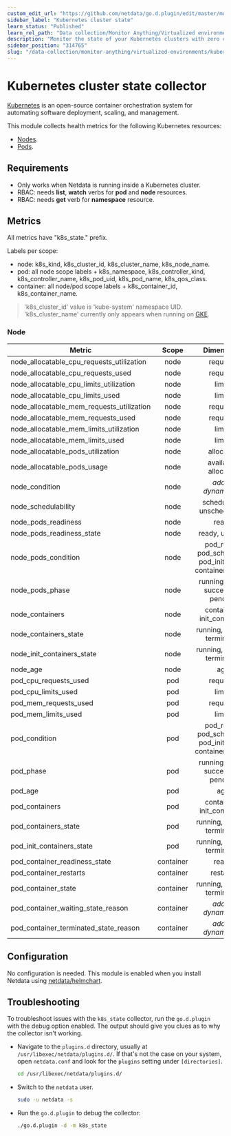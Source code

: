 ```yaml
---
custom_edit_url: "https://github.com/netdata/go.d.plugin/edit/master/modules/k8s_state/README.md"
sidebar_label: "Kubernetes cluster state"
learn_status: "Published"
learn_rel_path: "Data collection/Monitor Anything/Virtualized environments"
description: "Monitor the state of your Kubernetes clusters with zero configuration, per-second metric granularity, and interactive visualizations."
sidebar_position: "314765"
slug: "/data-collection/monitor-anything/virtualized-environments/kubernetes-cluster-state"
---
```



# Kubernetes cluster state collector

[Kubernetes](https://kubernetes.io/) is an open-source container orchestration system for automating software
deployment, scaling, and management.

This module collects health metrics for the following Kubernetes resources:

- [Nodes](https://kubernetes.io/docs/concepts/architecture/nodes/).
- [Pods](https://kubernetes.io/docs/concepts/workloads/pods/).

## Requirements

- Only works when Netdata is running inside a Kubernetes cluster.
- RBAC: needs **list**, **watch** verbs for **pod** and **node** resources.
- RBAC: needs **get** verb for **namespace** resource.

## Metrics

All metrics have "k8s_state." prefix.

Labels per scope:

- node: k8s_kind, k8s_cluster_id, k8s_cluster_name, k8s_node_name.
- pod: all node scope labels + k8s_namespace, k8s_controller_kind, k8s_controller_name, k8s_pod_uid, k8s_pod_name,
  k8s_qos_class.
- container: all node/pod scope labels + k8s_container_id, k8s_container_name.

> 'k8s_cluster_id' value is 'kube-system' namespace UID. 'k8s_cluster_name' currently only appears when running
> on [GKE](https://cloud.google.com/kubernetes-engine).

### Node

| Metric                                    |   Scope   |                           Dimensions                            |   Units    |
|-------------------------------------------|:---------:|:---------------------------------------------------------------:|:----------:|
| node_allocatable_cpu_requests_utilization |   node    |                            requests                             |     %      |
| node_allocatable_cpu_requests_used        |   node    |                            requests                             |  millicpu  |
| node_allocatable_cpu_limits_utilization   |   node    |                             limits                              |     %      |
| node_allocatable_cpu_limits_used          |   node    |                             limits                              |  millicpu  |
| node_allocatable_mem_requests_utilization |   node    |                            requests                             |     %      |
| node_allocatable_mem_requests_used        |   node    |                            requests                             |   bytes    |
| node_allocatable_mem_limits_utilization   |   node    |                             limits                              |     %      |
| node_allocatable_mem_limits_used          |   node    |                             limits                              |   bytes    |
| node_allocatable_pods_utilization         |   node    |                            allocated                            |     %      |
| node_allocatable_pods_usage               |   node    |                      available, allocated                       |    pods    |
| node_condition                            |   node    |                    <i>added dynamically</i>                     |   status   |
| node_schedulability                       |   node    |                   schedulable, unschedulable                    |   state    |
| node_pods_readiness                       |   node    |                              ready                              |     %      |
| node_pods_readiness_state                 |   node    |                         ready, unready                          |    pods    |
| node_pods_condition                       |   node    | pod_ready, pod_scheduled,<br/>pod_initialized, containers_ready |    pods    |
| node_pods_phase                           |   node    |               running, failed, succeeded, pending               |    pods    |
| node_containers                           |   node    |                   containers, init_containers                   | containers |
| node_containers_state                     |   node    |                  running, waiting, terminated                   | containers |
| node_init_containers_state                |   node    |                  running, waiting, terminated                   | containers |
| node_age                                  |   node    |                               age                               |  seconds   |
| pod_cpu_requests_used                     |    pod    |                            requests                             |  millicpu  |
| pod_cpu_limits_used                       |    pod    |                             limits                              |  millicpu  |
| pod_mem_requests_used                     |    pod    |                            requests                             |   bytes    |
| pod_mem_limits_used                       |    pod    |                             limits                              |   bytes    |
| pod_condition                             |    pod    | pod_ready, pod_scheduled,<br/>pod_initialized, containers_ready |   state    |
| pod_phase                                 |    pod    |               running, failed, succeeded, pending               |   state    |
| pod_age                                   |    pod    |                               age                               |  seconds   |
| pod_containers                            |    pod    |                   containers, init_containers                   | containers |
| pod_containers_state                      |    pod    |                  running, waiting, terminated                   | containers |
| pod_init_containers_state                 |    pod    |                  running, waiting, terminated                   | containers |
| pod_container_readiness_state             | container |                              ready                              |   state    |
| pod_container_restarts                    | container |                            restarts                             |  restarts  |
| pod_container_state                       | container |                  running, waiting, terminated                   |   state    |
| pod_container_waiting_state_reason        | container |                    <i>added dynamically</i>                     |   state    |
| pod_container_terminated_state_reason     | container |                    <i>added dynamically</i>                     |   state    |

## Configuration

No configuration is needed. This module is enabled when you install Netdata
using [netdata/helmchart](https://github.com/netdata/helmchart#netdata-helm-chart-for-kubernetes-deployments).

## Troubleshooting

To troubleshoot issues with the `k8s_state` collector, run the `go.d.plugin` with the debug option enabled. The
output should give you clues as to why the collector isn't working.

- Navigate to the `plugins.d` directory, usually at `/usr/libexec/netdata/plugins.d/`. If that's not the case on
  your system, open `netdata.conf` and look for the `plugins` setting under `[directories]`.

  ```bash
  cd /usr/libexec/netdata/plugins.d/
  ```

- Switch to the `netdata` user.

  ```bash
  sudo -u netdata -s
  ```

- Run the `go.d.plugin` to debug the collector:

  ```bash
  ./go.d.plugin -d -m k8s_state
  ```

